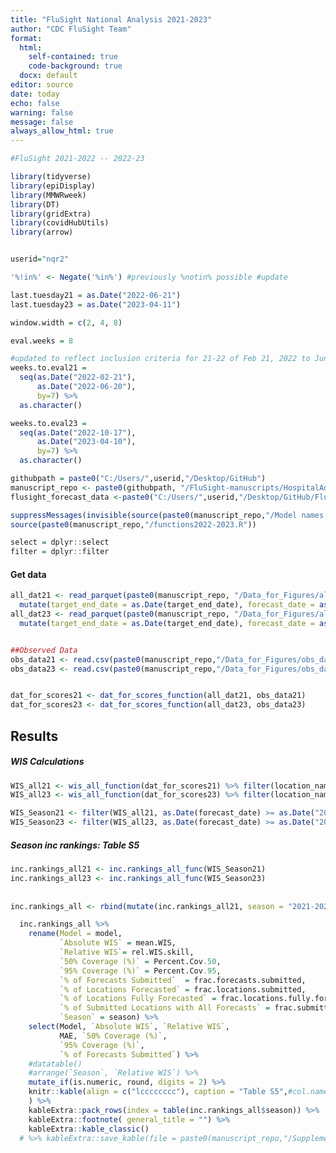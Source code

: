 ```yaml
---
title: "FluSight National Analysis 2021-2023"
author: "CDC FluSight Team"
format: 
  html:
    self-contained: true
    code-background: true
  docx: default
editor: source
date: today 
echo: false
warning: false
message: false
always_allow_html: true
---
```


```r

#FluSight 2021-2022 -- 2022-23 

library(tidyverse)
library(epiDisplay)
library(MMWRweek)
library(DT)
library(gridExtra)
library(covidHubUtils)
library(arrow)


userid="nqr2"

'%!in%' <- Negate('%in%') #previously %notin% possible #update

last.tuesday21 = as.Date("2022-06-21")
last.tuesday23 = as.Date("2023-04-11")

window.width = c(2, 4, 8)

eval.weeks = 8

#updated to reflect inclusion criteria for 21-22 of Feb 21, 2022 to June 20, 2022 and Oct 17, 2022 to May 15, 2023 for 22-23
weeks.to.eval21 = 
  seq(as.Date("2022-02-21"),
      as.Date("2022-06-20"),
      by=7) %>% 
  as.character()

weeks.to.eval23 = 
  seq(as.Date("2022-10-17"),
      as.Date("2023-04-10"),
      by=7) %>% 
  as.character()

githubpath = paste0("C:/Users/",userid,"/Desktop/GitHub")
manuscript_repo <- paste0(githubpath, "/FluSight-manuscripts/HospitalAdmissionsForecasts_2021-22_2022-23")
flusight_forecast_data <-paste0("C:/Users/",userid,"/Desktop/GitHub/Flusight-forecast-data")

suppressMessages(invisible(source(paste0(manuscript_repo,"/Model names and colors.R"))))
source(paste0(manuscript_repo,"/functions2022-2023.R"))

select = dplyr::select
filter = dplyr::filter

```

#### Get data

```r

all_dat21 <- read_parquet(paste0(manuscript_repo, "/Data_for_Figures/all_dat21.parquet")) %>% 
  mutate(target_end_date = as.Date(target_end_date), forecast_date = as.Date(forecast_date))
all_dat23 <- read_parquet(paste0(manuscript_repo, "/Data_for_Figures/all_dat23.parquet"))  %>% 
  mutate(target_end_date = as.Date(target_end_date), forecast_date = as.Date(forecast_date))


##Observed Data
obs_data21 <- read.csv(paste0(manuscript_repo,"/Data_for_Figures/obs_data21.csv")) %>% mutate(target_end_date = as.Date(target_end_date))
obs_data23 <- read.csv(paste0(manuscript_repo,"/Data_for_Figures/obs_data23.csv")) %>% mutate(target_end_date = as.Date(target_end_date)) 


dat_for_scores21 <- dat_for_scores_function(all_dat21, obs_data21)
dat_for_scores23 <- dat_for_scores_function(all_dat23, obs_data23)

```

## Results

##### WIS Calculations

```R

WIS_all21 <- wis_all_function(dat_for_scores21) %>% filter(location_name == "National")
WIS_all23 <- wis_all_function(dat_for_scores23) %>% filter(location_name == "National")

WIS_Season21 <- filter(WIS_all21, as.Date(forecast_date) >= as.Date("2022-02-19"), as.Date(forecast_date) <= as.Date(last.tuesday21+4)) %>% {unique(.)}
WIS_Season23 <- filter(WIS_all23, as.Date(forecast_date) >= as.Date("2022-10-17"), as.Date(forecast_date) <= as.Date(last.tuesday23+4)) %>% {unique(.)}

```

##### Season inc rankings: Table S5

```r

  
inc.rankings_all21 <- inc.rankings_all_func(WIS_Season21)
inc.rankings_all23 <- inc.rankings_all_func(WIS_Season23)
  
    
inc.rankings_all <- rbind(mutate(inc.rankings_all21, season = "2021-2022"), mutate(inc.rankings_all23, season = "2022-2023")) %>% arrange(season, rel.WIS.skill)

  inc.rankings_all %>% 
    rename(Model = model,
           `Absolute WIS` = mean.WIS,
           `Relative WIS`= rel.WIS.skill,
           `50% Coverage (%)` = Percent.Cov.50,
           `95% Coverage (%)` = Percent.Cov.95,
           `% of Forecasts Submitted`  = frac.forecasts.submitted,
           `% of Locations Forecasted` = frac.locations.submitted,
           `% of Locations Fully Forecasted` = frac.locations.fully.forecasted,
           `% of Submitted Locations with All Forecasts` = frac.submitted.locations.fully.forecasted,
           `Season` = season) %>% 
    select(Model, `Absolute WIS`, `Relative WIS`,
           MAE, `50% Coverage (%)`, 
           `95% Coverage (%)`, 
           `% of Forecasts Submitted`) %>%
    #datatable()
    #arrange(`Season`, `Relative WIS`) %>% 
    mutate_if(is.numeric, round, digits = 2) %>%  
    knitr::kable(align = c("lcccccccc"), caption = "Table S5",#col.names = c()
    ) %>% 
    kableExtra::pack_rows(index = table(inc.rankings_all$season)) %>% 
    kableExtra::footnote( general_title = "") %>% 
    kableExtra::kable_classic() 
  # %>% kableExtra::save_kable(file = paste0(manuscript_repo,"/Supplemental_analyses/Supplemental Output/Table_S5.pdf"))

```
